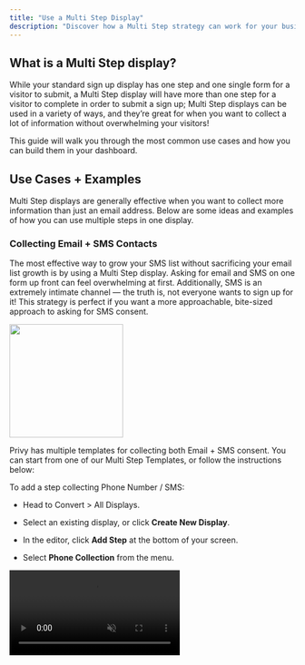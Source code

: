 ```yaml
---
title: "Use a Multi Step Display"
description: "Discover how a Multi Step strategy can work for your business, explore use cases, and learn how to build one in your dashboard."
---
```


## What is a Multi Step display?

While your standard sign up display has one step and one single form for a visitor to submit, a Multi Step display will have more than one step for a visitor to complete in order to submit a sign up; Multi Step displays can be used in a variety of ways, and they’re great for when you want to collect a lot of information without overwhelming your visitors! 

This guide will walk you through the most common use cases and how you can build them in your dashboard.

## Use Cases + Examples

Multi Step displays are generally effective when you want to collect more information than just an email address. Below are some ideas and examples of how you can use multiple steps in one display.

### Collecting Email + SMS Contacts

The most effective way to grow your SMS list without sacrificing your email list growth is by using a Multi Step display. Asking for email and SMS on one form up front can feel overwhelming at first. Additionally, SMS is an extremely intimate channel — the truth is, not everyone wants to sign up for it! This strategy is perfect if you want a more approachable, bite-sized approach to asking for SMS consent.

<img height="200" src="/images/strategy-guides/multistep-sms-example.png" />

Privy has multiple templates for collecting both Email + SMS consent. You can start from one of our Multi Step Templates, or follow the instructions below:

To add a step collecting Phone Number / SMS:

* Head to Convert > All Displays.

* Select an existing display, or click **Create New Display**.

* In the editor, click **Add Step** at the bottom of your screen.

* Select **Phone Collection** from the menu.

<video autoPlay muted loop playsInline className="add-sms-step" src="/images/strategy-guides/multistep-add-sms.mp4" />

Customize the appearance as needed and make sure your steps are in the correct order (you can drag and drop them to reorder, if needed). For this strategy, it’s recommended that you ask for email first, then SMS second. **Save** your changes.

<Tip>
  Use the **Match Styles** functionality to copy over the layout, colors, images, fonts, and styles from your existing step(s) to save time!
</Tip>

If you want the phone number step to be optional, select the phone form field element on your display and uncheck the “Required” checkbox in the settings on the right:

<img height="200" src="/images/strategy-guides/multistep-sms-required.png" />

### Collecting Custom Fields

You can collect custom fields on your displays by adding a Mini Quiz, Checkboxes, or Radio Buttons. Collecting custom fields can help you gather helpful insights, such as shopping preferences, that you can use to build segments with in the future. More often than not, these are most effective when used on their own dedicated step so that they’re the star of the show!

<img height="200" src="/images/strategy-guides/multistep-checkbox-example.png" />

To add a Mini Quiz, Checkbox, or Radio Button to your display:

* Head to Convert > All Displays.

* Select an existing display, or **Create New Display**.

* Click **Add Step** at the bottom of the display builder and select either **Mini Quiz**, **Checkbox**,**** or **Radio Button** from the menu.

<video autoPlay muted loop playsInline className="add-radio-button-step" src="/images/strategy-guides/multistep-add-radio-button.mp4" />

Customize the appearance and your custom field options, make sure your display steps are in the desired order, and **Save**.

<Tip>
  Use the **Match Styles** functionality to copy over the layout, colors, images, fonts, and styles from your existing step(s) to save time!
</Tip>

### Using a Micro-decision

A micro-decision is a strategy which prompts the visitor to select whether or not they want to proceed with signing up for your offer. Instead of immediately asking for their email and phone number, the first thing they’d see is a screen asking if they want to sign up for a discount on their first order; they can accept the offer and be taken to the next step, or decline and close the display.

<img height="200" src="/images/strategy-guides/multistep-microdecision-example.png" />

To add a micro-decision to your display:

* Head to Convert > All Displays.

* Select an existing display, or **Create New Display**.

* Click **Add Step** at the bottom of the display builder and select **Blank Step**.

* Add 1 Text Box and 2 Buttons.

  * Select your first button and edit the on-click action to **Transition to: next display.** Edit the text to reflect a visitor accepting your offer.

  * Select your second button and edit the on-click action to **Close Display.** Edit the text to reflect a visitor declining the offer.

<video autoPlay muted loop playsInline className="add-blank-step" src="/images/strategy-guides/multistep-add-microdecision.mp4" />

<Tip>
  Quickly copy over your font and button styles from your other steps by clicking on your display and selecting the **Match Styles** functionality.
</Tip>